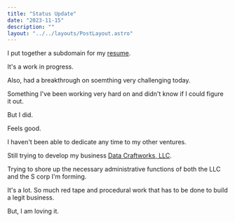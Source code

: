 ```yaml
---
title: "Status Update"
date: "2023-11-15"
description: ""
layout: "../../layouts/PostLayout.astro"
---
```


I put together a subdomain for my <a href="https://resume.barrymister.com/" target="_blank">resume</a>.

It's a work in progress.

Also, had a breakthrough on soemthing very challenging today.

Something I've been working very hard on and didn't know if I could figure it out.

But I did.

Feels good.

I haven't been able to dedicate any time to my other ventures.

Still trying to develop my business <a href="https://datacraftworks.com/" target="_blank">Data Craftworks, LLC</a>.

Trying to shore up the necessary administrative functions of both the LLC and the S corp I'm forming.

It's a lot. So much red tape and procedural work that has to be done to build a legit business.

But, I am loving it.
